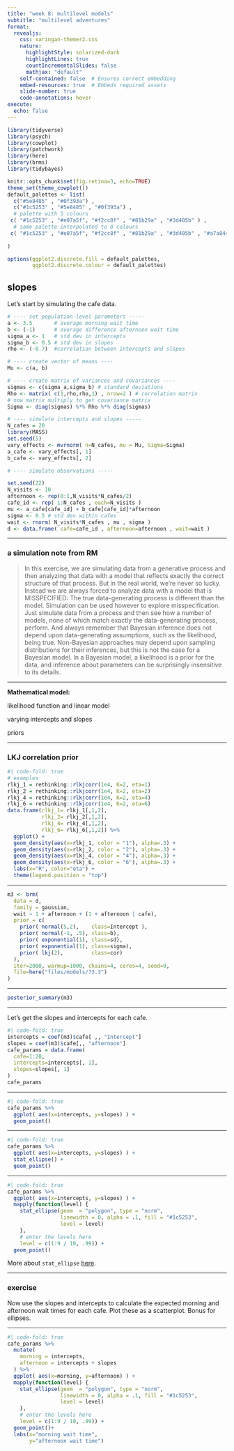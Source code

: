 ```yaml
---
title: "week 8: multilevel models"
subtitle: "multilevel adventures"
format: 
  revealjs:
    css: xaringan-themer2.css
    nature:
      highlightStyle: solarized-dark
      highlightLines: true
      countIncrementalSlides: false
      mathjax: "default"
    self-contained: false  # Ensures correct embedding
    embed-resources: true  # Embeds required assets
    slide-number: true
    code-annotations: hover
execute:
  echo: false        
---
```


```r
library(tidyverse)
library(psych)
library(cowplot)
library(patchwork)
library(here)
library(brms) 
library(tidybayes) 
```

```r
knitr::opts_chunk$set(fig.retina=3, echo=TRUE)
theme_set(theme_cowplot())
default_palettes <- list(
  c("#5e8485" , "#0f393a") ,
  c("#1c5253" , "#5e8485" , "#0f393a") , 
  # palette with 5 colours
 c( "#1c5253" , "#e07a5f", "#f2cc8f" , "#81b29a" , "#3d405b" ) ,
  # same palette interpolated to 8 colours
 c( "#1c5253" , "#e07a5f", "#f2cc8f" , "#81b29a" , "#3d405b" , "#a7a844" , "#69306d" ) 
  
)

options(ggplot2.discrete.fill = default_palettes, 
        ggplot2.discrete.colour = default_palettes)
```


## slopes

Let's start by simulating the cafe data. 

```r
# ---- set population-level parameters -----
a <- 3.5       # average morning wait time
b <- (-1)      # average difference afternoon wait time
sigma_a <- 1   # std dev in intercepts
sigma_b <- 0.5 # std dev in slopes
rho <- (-0.7)  #correlation between intercepts and slopes

# ---- create vector of means ----
Mu <- c(a, b)

# ---- create matrix of variances and covariances ----
sigmas <- c(sigma_a,sigma_b) # standard deviations
Rho <- matrix( c(1,rho,rho,1) , nrow=2 ) # correlation matrix
# now matrix multiply to get covariance matrix
Sigma <- diag(sigmas) %*% Rho %*% diag(sigmas)

# ---- simulate intercepts and slopes -----
N_cafes = 20
library(MASS)
set.seed(5)
vary_effects <- mvrnorm( n=N_cafes, mu = Mu, Sigma=Sigma)
a_cafe <- vary_effects[, 1]
b_cafe <- vary_effects[, 2]

# ---- simulate observations -----

set.seed(22)
N_visits <- 10
afternoon <- rep(0:1,N_visits*N_cafes/2)
cafe_id <- rep( 1:N_cafes , each=N_visits )
mu <- a_cafe[cafe_id] + b_cafe[cafe_id]*afternoon
sigma <- 0.5 # std dev within cafes
wait <- rnorm( N_visits*N_cafes , mu , sigma )
d <- data.frame( cafe=cafe_id , afternoon=afternoon , wait=wait )

```

---

### a simulation note from RM

> In this exercise, we are simulating data from a generative process and then analyzing that data with a model that reflects exactly the correct structure of that process. But in the real world, we’re never so lucky. Instead we are always forced to analyze data with a model that is MISSPECIFIED: The true data-generating process is different than the model. Simulation can be used however to explore misspecification. Just simulate data from a process and then see how a number of models, none of which match exactly the data-generating process, perform. And always remember that Bayesian inference does not depend upon data-generating assumptions, such as the likelihood, being true. Non-Bayesian approaches may depend upon sampling distributions for their inferences, but this is not the case for a Bayesian model. In a Bayesian model, a likelihood is a prior for the data, and inference about parameters can be surprisingly insensitive to its details.

---

**Mathematical model:**

likelihood function and linear model

\begin{align*}
W_i &\sim \text{Normal}(\mu_i, \sigma) \\
\mu_i &= \alpha_{CAFE[i]} + \beta_{CAFE[i]}A_i
\end{align*}

varying intercepts and slopes

\begin{align*}
\begin{bmatrix} \alpha_{CAFE[i]} \\ \beta_{CAFE[i]} \end{bmatrix} &\sim \text{MVNormal}( \begin{bmatrix} \alpha \\ \beta \end{bmatrix}, \mathbf{S}) \\
\mathbf{S} &\sim \begin{pmatrix} \sigma_{\alpha}, & 0 \\ 0, & \sigma_{\beta}\end{pmatrix}\mathbf{R}\begin{pmatrix} \sigma_{\alpha}, & 0 \\ 0, & \sigma_{\beta}\end{pmatrix} \\
\end{align*}

priors

\begin{align*}
\alpha &\sim \text{Normal}(5,2) \\
\beta &\sim  \text{Normal}(-1,0.5) \\
\sigma &\sim  \text{Exponential}(1) \\
\sigma_{\alpha} &\sim  \text{Exponential}(1) \\
\sigma_{\beta} &\sim  \text{Exponential}(1) \\
\mathbf{R} &\sim \text{LKJcorr}(2)
\end{align*}

---

### LKJ correlation prior

```r
#| code-fold: true
# examples
rlkj_1 = rethinking::rlkjcorr(1e4, K=2, eta=1)
rlkj_2 = rethinking::rlkjcorr(1e4, K=2, eta=2)
rlkj_4 = rethinking::rlkjcorr(1e4, K=2, eta=4)
rlkj_6 = rethinking::rlkjcorr(1e4, K=2, eta=6)
data.frame(rlkj_1= rlkj_1[,1,2], 
           rlkj_2= rlkj_2[,1,2], 
           rlkj_4= rlkj_4[,1,2],
           rlkj_6= rlkj_6[,1,2]) %>% 
  ggplot() +
  geom_density(aes(x=rlkj_1, color = "1"), alpha=.3) +
  geom_density(aes(x=rlkj_2, color = "2"), alpha=.3) +
  geom_density(aes(x=rlkj_4, color = "4"), alpha=.3) +
  geom_density(aes(x=rlkj_6, color = "6"), alpha=.3) +
  labs(x="R", color="eta") +
  theme(legend.position = "top")
```

---

```r
m3 <- brm(
  data = d,
  family = gaussian,
  wait ~ 1 + afternoon + (1 + afternoon | cafe),
  prior = c(
    prior( normal(5,2),    class=Intercept ), 
    prior( normal(-1, .5), class=b),
    prior( exponential(1), class=sd),
    prior( exponential(1), class=sigma),
    prior( lkj(2),         class=cor)
  ), 
  iter=2000, warmup=1000, chains=4, cores=4, seed=9,
  file=here("files/models/73.3")
)
```

---

```r
posterior_summary(m3)
```

---

Let's get the slopes and intercepts for each cafe.

```r
#| code-fold: true
intercepts = coef(m3)$cafe[ ,, "Intercept"]
slopes = coef(m3)$cafe[,, "afternoon"]
cafe_params = data.frame(
  cafe=1:20,
  intercepts=intercepts[, 1],
  slopes=slopes[, 1]
) 
cafe_params
```

---

```r
#| code-fold: true
cafe_params %>% 
  ggplot( aes(x=intercepts, y=slopes) ) +
  geom_point() 

```


---

```r
#| code-fold: true
cafe_params %>% 
  ggplot( aes(x=intercepts, y=slopes) ) +
  stat_ellipse() +
  geom_point() 

```

---

```r
#| code-fold: true
cafe_params %>% 
  ggplot( aes(x=intercepts, y=slopes) ) +
  mapply(function(level) {
    stat_ellipse(geom  = "polygon", type = "norm",
                 linewidth = 0, alpha = .1, fill = "#1c5253",
                 level = level)
    }, 
    # enter the levels here
    level = c(1:9 / 10, .99)) +
  geom_point() 

```

More about `stat_ellipse` [here](https://ggplot2.tidyverse.org/reference/stat_ellipse.html).

---

### exercise

Now use the slopes and intercepts to calculate the expected morning and afternoon wait times for each cafe. Plot these as a scatterplot. Bonus for ellipses. 

---

```r
#| code-fold: true
cafe_params %>% 
  mutate(
    morning = intercepts, 
    afternoon = intercepts + slopes
  ) %>% 
  ggplot( aes(x=morning, y=afternoon) ) +
  mapply(function(level) {
    stat_ellipse(geom  = "polygon", type = "norm",
                 linewidth = 0, alpha = .1, fill = "#1c5253",
                 level = level)
    }, 
    # enter the levels here
    level = c(1:9 / 10, .99)) +
  geom_point()+
  labs(x="morning wait time",
       y="afternoon wait time")
```

